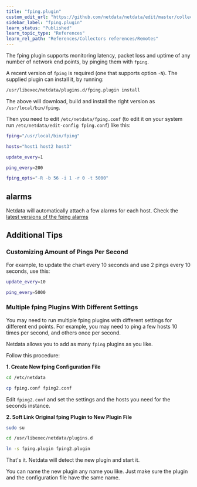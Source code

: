 ```yaml
---
title: "fping.plugin"
custom_edit_url: "https://github.com/netdata/netdata/edit/master/collectors/fping.plugin/README.md"
sidebar_label: "fping.plugin"
learn_status: "Published"
learn_topic_type: "References"
learn_rel_path: "References/Collectors references/Remotes"
---
```



The fping plugin supports monitoring latency, packet loss and uptime of any number of network end points,
by pinging them with `fping`.

A recent version of `fping` is required (one that supports option `-N`).
The supplied plugin can install it, by running:

```sh
/usr/libexec/netdata/plugins.d/fping.plugin install
```

The above will download, build and install the right version as `/usr/local/bin/fping`.

Then you need to edit `/etc/netdata/fping.conf` (to edit it on your system run
`/etc/netdata/edit-config fping.conf`) like this:

```sh
fping="/usr/local/bin/fping"

hosts="host1 host2 host3"

update_every=1

ping_every=200

fping_opts="-R -b 56 -i 1 -r 0 -t 5000"
```

## alarms

Netdata will automatically attach a few alarms for each host.
Check the [latest versions of the fping alarms](https://raw.githubusercontent.com/netdata/netdata/master/health/health.d/fping.conf)

## Additional Tips

### Customizing Amount of Pings Per Second

For example, to update the chart every 10 seconds and use 2 pings every 10 seconds, use this:

```sh
update_every=10

ping_every=5000
```

### Multiple fping Plugins With Different Settings

You may need to run multiple fping plugins with different settings for different end points.
For example, you may need to ping a few hosts 10 times per second, and others once per second.

Netdata allows you to add as many `fping` plugins as you like.

Follow this procedure:

**1. Create New fping Configuration File**

```sh
cd /etc/netdata

cp fping.conf fping2.conf
```

Edit `fping2.conf` and set the settings and the hosts you need for the seconds instance.

**2. Soft Link Original fping Plugin to New Plugin File**

```sh
sudo su

cd /usr/libexec/netdata/plugins.d

ln -s fping.plugin fping2.plugin
```

That's it. Netdata will detect the new plugin and start it.

You can name the new plugin any name you like.
Just make sure the plugin and the configuration file have the same name.



